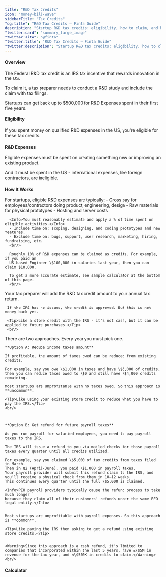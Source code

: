 ```yaml
---
title: "R&D Tax Credits"
icon: "money-bill-wave"
sidebarTitle: "Tax Credits"
"og:title": "R&D Tax Credits — Finta Guide"
description: "Startup R&D tax credits: eligibility, how to claim, and how refunds work."
"twitter:card": "summary_large_image"
"twitter:site": "@finta"
"twitter:title": "R&D Tax Credits — Finta Guide"
"twitter:description": "Startup R&D tax credits: eligibility, how to claim, and how refunds work."
---
```


#### Overview
The Federal R&D tax credit is an IRS tax incentive that rewards innovation in the US.

To claim it, a tax preparer needs to conduct a R&D study and include the claim with tax filings.

<Tip>Startups can get back up to $500,000 for R&D Expenses spent in their first five years.</Tip>
<br/>

#### Eligibility
If you spent money on qualified R&D expenses in the US, you're eligible for these tax credits.
<br/>

#### R&D Expenses
Eligible expenses must be spent on creating something new or improving an existing product.

And it must be spent in the US - international expenses, like foreign contractors, are ineligible.
<br/>

#### How It Works
<Steps>
  <Step title="Step 1: Determine credit amount">
      For startups, eligible R&D expenses are typically:
      - Gross pay for employees/contractors doing product, engineering, design
      - Raw materials for physical prototypes
      - Hosting and server costs

      <Info>You must reasonably estimate and apply a % of time spent on eligible activities.</Info>
      - Include time on: scoping, designing, and coding prototypes and new features.
      - Exclude time on: bugs, support, user research, marketing, hiring, fundraising, etc.
      <br/>

      Roughly 10% of R&D expenses can be claimed as credits. For example, if you paid an
      US-based Engineer \$100,000 in salaries last year, then you can claim $10,000. 

      To get a more accurate estimate, see sample calculator at the bottom of this page.
      <br/>


  </Step>
  <Step title="Step 2: Claim the credit">
     Your tax preparer will add the R&D tax credit amount to your annual tax return.
     
     If the IRS has no issues, the credit is approved. But this is not money back yet.

     <Tip>Like a store credit with the IRS - it's not cash, but it can be applied to future purchases.</Tip>
     <br/>
  </Step>


  <Step title="Step 3: Get the money">
    There are two approaches. Every year you must pick one.


    **Option A: Reduce income taxes amount**
    
    If profitable, the amount of taxes owed can be reduced from existing credits.

    For example, say you owe \$1,000 in taxes and have \$5,000 of credits, then you can reduce taxes owed to \$0 and still have \$4,000 credits remaining.

    Most startups are unprofitable with no taxes owed. So this approach is **uncommon**.

    <Tip>Like using your existing store credit to reduce what you have to pay the IRS.</Tip>
    <br/>



    **Option B: Get refund for future payroll taxes**

    As you run payroll for salaried employees, you need to pay payroll taxes to the IRS. 
    
    The IRS will issue a refund to you via mailed checks for those payroll taxes every quarter until all credits utilized.

    For example, say you claimed \$5,000 of tax credits from taxes filed in March.
    Then in Q2 (April-June), you paid \$1,000 in payroll taxes.
    Your payroll provider will submit this refund claim to the IRS, and you'll receive a physical check from them in 10–12 weeks.
    This continues every quarter until the full \$5,000 is claimed.

    <Info>PEO payroll providers typically cause the refund process to take much longer
    because they claim all of their customers' refunds under the same PEO legal entity.</Info>


    Most startups are unprofitable with payroll expenses. So this approach is **common**.

    <Tip>Like paying the IRS then asking to get a refund using existing store credits.</Tip>
    
    
    <Warning>Since this approach is a cash refund, it's limited to companies that incorporated within the last 5 years, have ≤\$5M in revenue for the tax year, and ≤\$500K in credits to claim.</Warning>
    <br/>
  </Step>
</Steps>


#### Calculator